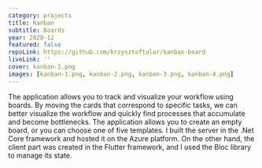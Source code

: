 ```yaml
---
category: projects
title: Kanban
subtitle: Boards
year: 2020-12
featured: false
repoLink: https://github.com/krzysztoftalar/kanban-board
liveLink: ''
cover: kanban-1.png
images: [kanban-1.png, kanban-2.png, kanban-3.png, kanban-4.png]
---
```


The application allows you to track and visualize your workflow using boards.
By moving the cards that correspond to specific tasks, we can better visualize the workflow and quickly find processes that accumulate and become bottlenecks.
The application allows you to create an empty board, or you can choose one of five templates.
I built the server in the .Net Core framework and hosted it on the Azure platform.
On the other hand, the client part was created in the Flutter framework, and I used the Bloc library to manage its state.
